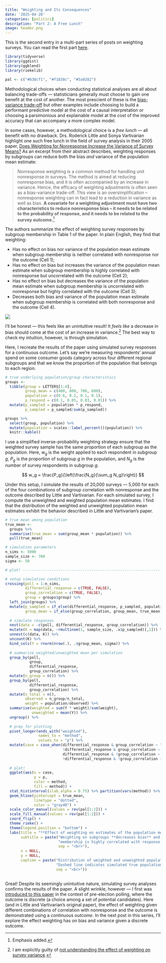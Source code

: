 ```yaml
---
title: "Weighting and Its Consequences"
date: '2025-04-20'
categories: [politics]
description: "Part 2: A Free Lunch"
image: header.png
---
```


::: {.callout-note}
This is the second entry in a multi-part series of posts on weighting surveys. You can read the first part [here](../2025-02-15-aapor-01/index.qmd).
:::

```r
library(tidyverse)
library(ggdist)
library(ggblend)
library(riekelib)

pal <- c("#838cf1", "#f1838c", "#5a9282")
```

Methodological choices when conducting statistical analyses are all about balancing trade-offs --- statisticians generally must choose to gain one benefit at the cost of another. The most prescient of these is the [bias-variance trade-off](https://en.wikipedia.org/wiki/Bias%E2%80%93variance_tradeoff) but other examples include choosing to build a performant predictive model at the cost of a causal interpretation or choosing a parsimonious and explainable model at the cost of the improved accuracy that can accompany a more complex model.

In some cases, however, a methodological choice is a *free lunch* --- all benefit with no drawback. Drs. Roderick Little and Sonya Vartivarian highlight one such free lunch in the field of survey analysis in their 2005 paper, [Does Weighting for Nonresponse Increase the Variance of Survey Means?](https://www150.statcan.gc.ca/n1/en/pub/12-001-x/2005002/article/9046-eng.pdf?st=V8cCWCpp) As an excerpt from their abstract describes, weighting responses by subgroups can reduce both the bias *and* variance of the population mean estimate:

>Nonresponse weighting is a common method for handling unit nonresponse in surveys. The method is aimed at reducing nonresponse bias, and it is often accompanied by an increase in variance. Hence, the efficacy of weighting adjustments is often seen as a bias-variance trade-off. This view is an oversimplification – nonresponse weighting can in fact lead to a reduction in variance as well as bias. **A covariate for a weighting adjustment must have two characteristics to reduce nonresponse bias – it needs to be related to the probability of response, and it needs to be related to the survey outcome.**^[Emphasis added.]

The authors summarize the effect of weighting survey responses by subgroup membership in Table 1 of the paper. In plain English, they find that weighting:

* Has no effect on bias nor variance of the population mean estimate when subgroup membership is neither correlated with nonresponse nor the outcome (Cell 1);
* Has no effect on bias but increases the variance of the population mean estimate when subgroup membership is highly correlated with nonresponse but uncorrelated with the outcome (Cell 2);
* Has no effect on bias but decreases the variance of the population mean estimate when subgroup membership is uncorrelated with nonresponse but highly correlated with the outcome (Cell 3);
* Decreases both bias and variance of the population mean estimate when subgroup membership is correlated with both nonresponse and the outcome (Cell 4).

![](little-vartivarian-table.png)

I'll be honest --- this feels like an unintuitive result! It *feels like* a decrease in bias should come at the cost of an increase in variance.^[I am explicitly guilty of [not understanding the effect of weighting on survey variance](https://x.com/markjrieke/status/1839037822524629066).] The best way to check my intuition, however, is through simulation.

Here, I recreate the results of the paper using simulated survey responses for a continuous outcome. Let's say we're measuring respondents' annual spend on some consumer goods category across four different regional subgroups and that we know the proportion of the population that belongs to each region.

```r
# true underlying population/group characteristics
groups <-
  tibble(group = LETTERS[1:4],
         group_mean = c(400, 800, 700, 600),
         population = c(0.6, 0.2, 0.1, 0.1),
         p_respond = c(0.1, 0.05, 0.03, 0.01)) %>%
  mutate(p_sampled = population * p_respond,
         p_sampled = p_sampled/sum(p_sampled))

groups %>%
  select(group, population) %>%
  mutate(population = scales::label_percent()(population)) %>%
  knitr::kable()
```

I use a simplified inverse-probability weighting strategy ensure that the weighted survey sample has the same proportion of each subgroup as the population. Here, $w_g$ is the weight applied to each respondent in subgroup $g$, $P_g$ is the proportion of subgroup $g$ in the population, and $N_g$ is the number of survey respondents in subgroup $g$.

$$
w_g = \frac{P_g}{\left(\frac{N_g}{\sum_g N_g}\right)}
$$

Under this setup, I simulate the results of 20,000 surveys --- 5,000 for each of the four combinations of subgroup correlation with nonresponse and the outcome described by Little and Vartivarian. For each simulated survey, I compute the unweighted and weighted population mean estimates. I find that the distribution of the weighted and unweighted population mean estimates exhibit the behavior described in Little and Vartivarian's paper.

```r
# true mean among population
true_mean <-
  groups %>%
  summarise(true_mean = sum(group_mean * population)) %>%
  pull(true_mean)

# simulation parameters
n_sims <- 5000
sample_size <- 700
sigma <- 50

# plot! ------------------------------------------------------------------------

# setup simulation conditions
crossing(poll = 1:n_sims,
         differential_response = c(TRUE, FALSE),
         group_correlation = c(TRUE, FALSE),
         group = groups$group) %>%
  left_join(groups) %>%
  mutate(p_sampled = if_else(differential_response, p_sampled, population),
         group_mean = if_else(group_correlation, group_mean, true_mean)) %>%
  
  # simulate responses
  nest(data = -c(poll, differential_response, group_correlation)) %>%
  mutate(K = map(data, ~rmultinom(1, sample_size, .x$p_sampled)[,1])) %>%
  unnest(c(data, K)) %>%
  uncount(K) %>%
  bind_cols(Y = rnorm(nrow(.), .$group_mean, sigma)) %>%
  
  # summarize weighted/unweighted mean per simulation
  group_by(poll,
           group,
           differential_response,
           group_correlation) %>%
  mutate(n_group = n()) %>%
  group_by(poll,
           differential_response,
           group_correlation) %>%
  mutate(n_total = n(),
         observed = n_group/n_total,
         weight = population/observed) %>%
  summarise(weighted = sum(Y * weight)/sum(weight),
            unweighted = mean(Y)) %>%
  ungroup() %>%
  
  # prep for plotting
  pivot_longer(ends_with("weighted"),
               names_to = "method",
               values_to = "p") %>%
  mutate(case = case_when(differential_response & group_correlation ~ "Cell 4: Bias ↓ Variance ↓",
                          !differential_response & group_correlation ~ "Cell 3: Bias -- Variance ↓",
                          differential_response & !group_correlation ~ "Cell 2: Bias -- Variance ↑",
                          !differential_response & !group_correlation ~ "Cell 1: Bias -- Variance --")) %>%
  
  # plot!
  ggplot(aes(x = case,
             y = p,
             color = method,
             fill = method)) + 
  stat_histinterval(slab_alpha = 0.75) %>% partition(vars(method)) %>% blend("darken") +
  geom_hline(yintercept = true_mean,
             linetype = "dotted",
             color = "gray40") +
  scale_color_manual(values = rev(pal[1:2])) + 
  scale_fill_manual(values = rev(pal[1:2])) + 
  coord_flip() + 
  theme_rieke() + 
  theme(legend.position = "bottom") + 
  labs(title = "**Effect of weighting on estimates of the population mean**",
       subtitle = paste("Weighting on subgroups **decreases bias** and **decreases variance** when group",
                        "membership is highly correlated with response rate and preference in **continuous outcomes**",
                        sep = "<br>"),
       x = NULL,
       y = NULL,
       caption = paste("Distribution of weighted and unweighted population means for 5,000 simulated surveys",
                       "Dashed line indicates simulated true population mean",
                       sep = "<br>"))
  
```

Great! Despite its seemingly unintuitive nature, simulating survey analyses confirms the results of the paper. A slight wrinkle, however --- I first was [introduced to this paper](https://x.com/rnishimura/status/1851604526412743070) in the context of pre-election polling, where the outcome is discrete (a choice among a set of potential candidates). Here (and in Little and Vartivarian's original paper), the effect of weighting given different combinations of correlation with nonresponse and the outcome is demonstrated using a *continuous outcome*. In the next post in this series, I'll explore the effect weighting has on bias and variance given a discrete outcome.


